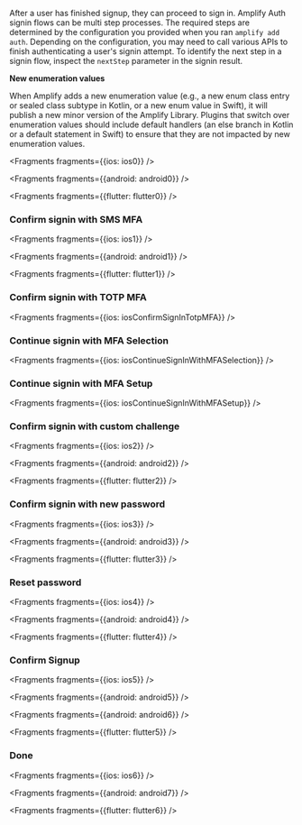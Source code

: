 After a user has finished signup, they can proceed to sign in. Amplify Auth signin flows can be multi step processes. The required steps are determined by the configuration you provided when you ran `amplify add auth`. Depending on the configuration, you may need to call various APIs to finish authenticating a user's signin attempt. To identify the next step in a signin flow, inspect the `nextStep` parameter in the signin result.

<Callout warning>
<b>New enumeration values</b>

When Amplify adds a new enumeration value (e.g., a new enum class entry or sealed class subtype in Kotlin, or a new enum value in Swift), it will publish a new minor version of the Amplify Library. Plugins that switch over enumeration values should include default handlers (an else branch in Kotlin or a default statement in Swift) to ensure that they are not impacted by new enumeration values. 

</Callout>


<Fragments fragments={{ios: ios0}} />


<Fragments fragments={{android: android0}} />


<Fragments fragments={{flutter: flutter0}} />

### Confirm signin with SMS MFA


<Fragments fragments={{ios: ios1}} />


<Fragments fragments={{android: android1}} />


<Fragments fragments={{flutter: flutter1}} />

### Confirm signin with TOTP MFA


<Fragments fragments={{ios: iosConfirmSignInTotpMFA}} />

### Continue signin with MFA Selection


<Fragments fragments={{ios: iosContinueSignInWithMFASelection}} />

### Continue signin with MFA Setup


<Fragments fragments={{ios: iosContinueSignInWithMFASetup}} />

### Confirm signin with custom challenge


<Fragments fragments={{ios: ios2}} />


<Fragments fragments={{android: android2}} />


<Fragments fragments={{flutter: flutter2}} />

### Confirm signin with new password


<Fragments fragments={{ios: ios3}} />


<Fragments fragments={{android: android3}} />


<Fragments fragments={{flutter: flutter3}} />

### Reset password


<Fragments fragments={{ios: ios4}} />


<Fragments fragments={{android: android4}} />


<Fragments fragments={{flutter: flutter4}} />

### Confirm Signup


<Fragments fragments={{ios: ios5}} />


<Fragments fragments={{android: android5}} />


<Fragments fragments={{android: android6}} />


<Fragments fragments={{flutter: flutter5}} />

### Done


<Fragments fragments={{ios: ios6}} />


<Fragments fragments={{android: android7}} />


<Fragments fragments={{flutter: flutter6}} />

